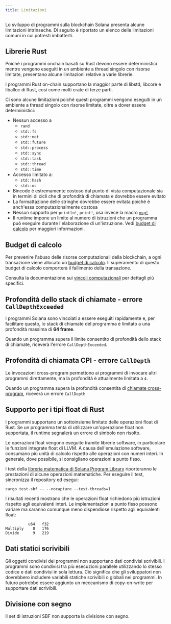 ```yaml
---
title: Limitazioni
---
```


Lo sviluppo di programmi sulla blockchain Solana presenta alcune limitazioni
intrinseche. Di seguito è riportato un elenco delle limitazioni comuni in cui
potresti imbatterti.

## Librerie Rust

Poiché i programmi onchain basati su Rust devono essere deterministici mentre
vengono eseguiti in un ambiente a thread singolo con risorse limitate,
presentano alcune limitazioni relative a varie librerie.

I programmi Rust on-chain supportano la maggior parte di libstd, libcore e
liballoc di Rust, così come molti crate di terze parti.

Ci sono alcune limitazioni poiché questi programmi vengono eseguiti in un
ambiente a thread singolo con risorse limitate, oltre a dover essere
deterministici:

- Nessun accesso a
  - `rand`
  - `std::fs`
  - `std::net`
  - `std::future`
  - `std::process`
  - `std::sync`
  - `std::task`
  - `std::thread`
  - `std::time`
- Accesso limitato a:
  - `std::hash`
  - `std::os`
- Bincode è estremamente costoso dal punto di vista computazionale sia in
  termini di cicli che di profondità di chiamata e dovrebbe essere evitato
- La formattazione delle stringhe dovrebbe essere evitata poiché è anch'essa
  computazionalmente costosa
- Nessun supporto per `println!`, `print!`, usa invece la macro
  [`msg!`](https://github.com/solana-labs/solana/blob/d9b0fc0e3eec67dfe4a97d9298b15969b2804fab/sdk/program/src/log.rs#L33)
- Il runtime impone un limite al numero di istruzioni che un programma può
  eseguire durante l'elaborazione di un'istruzione. Vedi
  [budget di calcolo](/docs/core/fees#compute-budget) per maggiori informazioni.

## Budget di calcolo

Per prevenire l'abuso delle risorse computazionali della blockchain, a ogni
transazione viene allocato un
[budget di calcolo](/docs/references/terminology#compute-budget). Il superamento
di questo budget di calcolo comporterà il fallimento della transazione.

Consulta la documentazione sui
[vincoli computazionali](/docs/core/fees#compute-budget) per dettagli più
specifici.

## Profondità dello stack di chiamate - errore `CallDepthExceeded`

I programmi Solana sono vincolati a essere eseguiti rapidamente e, per
facilitare questo, lo stack di chiamate del programma è limitato a una
profondità massima di **64 frame**.

Quando un programma supera il limite consentito di profondità dello stack di
chiamate, riceverà l'errore `CallDepthExceeded`.

## Profondità di chiamata CPI - errore `CallDepth`

Le invocazioni cross-program permettono ai programmi di invocare altri programmi
direttamente, ma la profondità è attualmente limitata a `4`.

Quando un programma supera la profondità consentita di
[chiamate cross-program](/docs/core/cpi), riceverà un errore `CallDepth`

## Supporto per i tipi float di Rust

I programmi supportano un sottoinsieme limitato delle operazioni float di Rust.
Se un programma tenta di utilizzare un'operazione float non supportata, il
runtime segnalerà un errore di simbolo non risolto.

Le operazioni float vengono eseguite tramite librerie software, in particolare
le funzioni integrate float di LLVM. A causa dell'emulazione software, consumano
più unità di calcolo rispetto alle operazioni con numeri interi. In generale,
dove possibile, si consigliano operazioni a punto fisso.

I test della
[libreria matematica di Solana Program Library](https://github.com/solana-labs/solana-program-library/tree/master/libraries/math)
riporteranno le prestazioni di alcune operazioni matematiche. Per eseguire il
test, sincronizza il repository ed esegui:

```shell
cargo test-sbf -- --nocapture --test-threads=1
```

I risultati recenti mostrano che le operazioni float richiedono più istruzioni
rispetto agli equivalenti interi. Le implementazioni a punto fisso possono
variare ma saranno comunque meno dispendiose rispetto agli equivalenti float:

```text
          u64   f32
Multiply    8   176
Divide      9   219
```

## Dati statici scrivibili

Gli oggetti condivisi dei programmi non supportano dati condivisi scrivibili. I
programmi sono condivisi tra più esecuzioni parallele utilizzando lo stesso
codice e dati condivisi in sola lettura. Ciò significa che gli sviluppatori non
dovrebbero includere variabili statiche scrivibili o globali nei programmi. In
futuro potrebbe essere aggiunto un meccanismo di copy-on-write per supportare
dati scrivibili.

## Divisione con segno

Il set di istruzioni SBF non supporta la divisione con segno.
